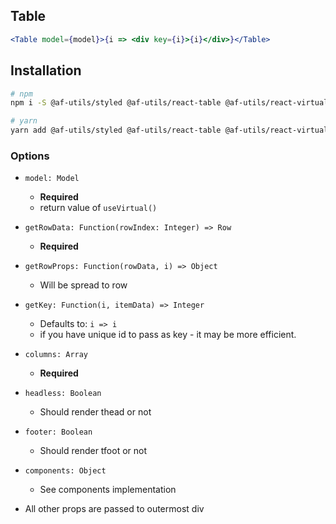 
## Table

```jsx
<Table model={model}>{i => <div key={i}>{i}</div>}</Table>
```

## Installation

```bash
# npm
npm i -S @af-utils/styled @af-utils/react-table @af-utils/react-virtual-headless prop-types

# yarn
yarn add @af-utils/styled @af-utils/react-table @af-utils/react-virtual-headless prop-types
```

### Options

-   `model: Model`
    -   **Required**
    -   return value of `useVirtual()`
-   `getRowData: Function(rowIndex: Integer) => Row`
    -   **Required**
-   `getRowProps: Function(rowData, i) => Object`
    -   Will be spread to row
-   `getKey: Function(i, itemData) => Integer`
    -   Defaults to: `i => i`
    -   if you have unique id to pass as key - it may be more efficient.
-   `columns: Array`
    -   **Required**
-   `headless: Boolean`
    -   Should render thead or not
-   `footer: Boolean`
    -   Should render tfoot or not
-   `components: Object`

    -   See components implementation

-   All other props are passed to outermost div

